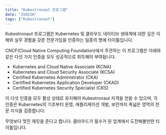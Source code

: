 ```yaml
---
title: "Kubestronaut 프로그램"
date: "250226"
tags: ["Kubestronaut"]
---
```


Kubestronaut 프로그램은 Kubernetes 및 클라우드 네이티브 생태계에 대한 깊은 이해와 실무 경험을 갖춘 전문가임을 인증하는 일종의 명예 타이틀입니다.

CNCF(Cloud Native Computing Foundation)에서 주관하는 이 프로그램은 아래와 같은 다섯 가지 인증을 모두 성공적으로 취득해야 부여됩니다.

- Kubernetes and Cloud Native Associate (KCNA)
- Kubernetes and Cloud Security Associate (KCSA)
- Certified Kubernetes Administrator (CKA)
- Certified Kubernetes Application Developer (CKAD)
- Certified Kubernetes Security Specialist (CKS)

이 다섯 인증을 모두 활성 상태로 유지해야 Kubestronaut 자격을 얻을 수 있으며, 각 인증은 Kubernetes의 기초부터 운영, 애플리케이션 개발, 보안까지 폭넓은 영역의 전문 지식을 검증합니다.

무엇보다 멋진 재킷을 준다고 합니다. 클라우드가 필수가 된 업계에서 도전해볼만한 타이틀입니다.
